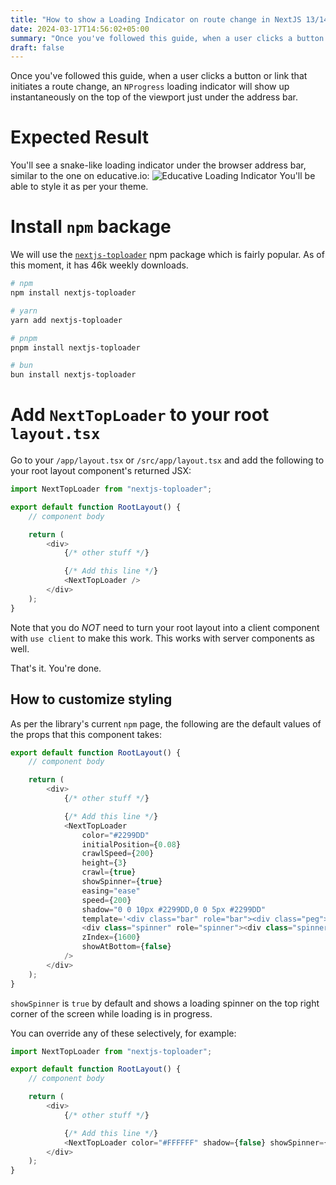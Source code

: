 ```yaml
---
title: "How to show a Loading Indicator on route change in NextJS 13/14 App Router"
date: 2024-03-17T14:56:02+05:00
summary: "Once you've followed this guide, when a user clicks a button or link that initiates a route change, an NProgress loading indicator will show up instantaneously on the top of the viewport just under the address bar."
draft: false
---
```

Once you've followed this guide, when a user clicks a button or link that initiates a route change, an `NProgress` loading indicator will show up instantaneously on the top of the viewport just under the address bar.

# Expected Result
You'll see a snake-like loading indicator under the browser address bar, similar to the one on educative.io:
![Educative Loading Indicator](/blog/static/images/educative-loading-indicator.png)
You'll be able to style it as per your theme.

# Install `npm` backage
We will use the [`nextjs-toploader`](https://www.npmjs.com/package/nextjs-toploader) npm package which is fairly popular. As of this moment, it has 46k weekly downloads.

```bash
# npm
npm install nextjs-toploader

# yarn
yarn add nextjs-toploader

# pnpm
pnpm install nextjs-toploader

# bun
bun install nextjs-toploader
```

# Add `NextTopLoader` to your root `layout.tsx`
Go to your `/app/layout.tsx` or `/src/app/layout.tsx` and add the following to your root layout component's returned JSX:

```typescript
import NextTopLoader from "nextjs-toploader";

export default function RootLayout() {
    // component body

    return (
        <div>
            {/* other stuff */}

            {/* Add this line */}
            <NextTopLoader />
        </div>
    );
}
```
Note that you do *NOT* need to turn your root layout into a client component with `use client` to make this work. This works with server components as well.

That's it. You're done.

## How to customize styling
As per the library's current `npm` page, the following are the default values of the props that this component takes:

```typescript
export default function RootLayout() {
    // component body

    return (
        <div>
            {/* other stuff */}

            {/* Add this line */}
            <NextTopLoader
                color="#2299DD"
                initialPosition={0.08}
                crawlSpeed={200}
                height={3}
                crawl={true}
                showSpinner={true}
                easing="ease"
                speed={200}
                shadow="0 0 10px #2299DD,0 0 5px #2299DD"
                template='<div class="bar" role="bar"><div class="peg"></div></div> 
                <div class="spinner" role="spinner"><div class="spinner-icon"></div></div>'
                zIndex={1600}
                showAtBottom={false}
            />
        </div>
    );
}
```
`showSpinner` is `true` by default and shows a loading spinner on the top right corner of the screen while loading is in progress.

You can override any of these selectively, for example:
```typescript
import NextTopLoader from "nextjs-toploader";

export default function RootLayout() {
    // component body

    return (
        <div>
            {/* other stuff */}

            {/* Add this line */}
            <NextTopLoader color="#FFFFFF" shadow={false} showSpinner={false} />
        </div>
    );
}
```